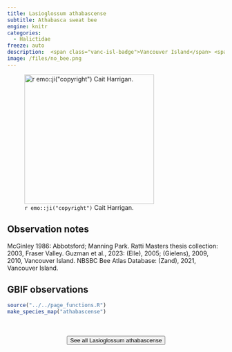 ```yaml
---
title: Lasioglossum athabascense
subtitle: Athabasca sweat bee
engine: knitr
categories:
  - Halictidae
freeze: auto
description:  <span class="vanc-isl-badge">Vancouver Island</span> <span class="lower-mainland-badge">Lower Mainland</span>
image: /files/no_bee.png
---
```

![`r emo::ji("copyright")` Cait Harrigan.](/files/no_bee.png){height=300}

## Observation notes  
McGinley 1986: <span class="hl-place-name">Abbotsford</span>; <span class="hl-place-name">Manning Park</span>. Ratti Masters thesis collection: 2003, <span class="hl-place-name">Fraser Valley</span>. Guzman et al., 2023: (Elle), 2005; (Gielens), 2009, 2010, <span class="hl-place-name"><span class="hl-place-name"><span class="hl-place-name">Vancouver</span> Is</span>land</span>. NBSBC Bee Atlas Database: (Zand), 2021, <span class="hl-place-name"><span class="hl-place-name"><span class="hl-place-name">Vancouver</span> Is</span>land</span>.

## GBIF observations  


```r
source("../../page_functions.R")
make_species_map("athabascense")
```
<br><br>
<center>


<a href="NA"><button type="button" class="btn btn-secondary">See all Lasioglossum athabascense <i class="fa-solid fa-arrow-up-right-from-square"></i> </button></a>
</center>
